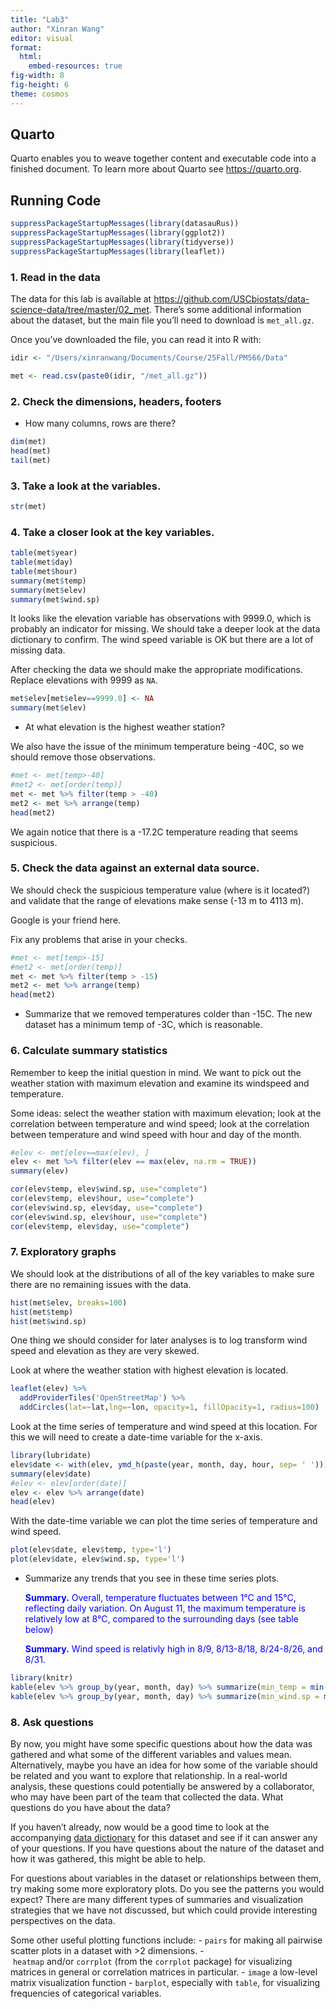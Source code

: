 ```yaml
---
title: "Lab3"
author: "Xinran Wang"
editor: visual
format: 
  html:
    embed-resources: true
fig-width: 8
fig-height: 6
theme: cosmos
---
```


## Quarto

Quarto enables you to weave together content and executable code into a finished document. To learn more about Quarto see <https://quarto.org>.

## Running Code

```r
suppressPackageStartupMessages(library(datasauRus))
suppressPackageStartupMessages(library(ggplot2))
suppressPackageStartupMessages(library(tidyverse))
suppressPackageStartupMessages(library(leaflet))
```

### **1. Read in the data**

The data for this lab is available at <https://github.com/USCbiostats/data-science-data/tree/master/02_met>. There’s some additional information about the dataset, but the main file you’ll need to download is `met_all.gz`.

Once you’ve downloaded the file, you can read it into R with:

```r
idir <- "/Users/xinranwang/Documents/Course/25Fall/PM566/Data"
```

```r
met <- read.csv(paste0(idir, "/met_all.gz"))
```

### **2. Check the dimensions, headers, footers**

-   How many columns, rows are there?

```r
dim(met)
head(met)
tail(met)
```

### **3. Take a look at the variables.**

```r
str(met)
```

### **4. Take a closer look at the key variables.**

```r
table(met$year)
table(met$day)
table(met$hour)
summary(met$temp)
summary(met$elev)
summary(met$wind.sp)
```

It looks like the elevation variable has observations with 9999.0, which is probably an indicator for missing. We should take a deeper look at the data dictionary to confirm. The wind speed variable is OK but there are a lot of missing data.

After checking the data we should make the appropriate modifications. Replace elevations with 9999 as `NA`.

```r
met$elev[met$elev==9999.0] <- NA
summary(met$elev)
```

-   At what elevation is the highest weather station?

We also have the issue of the minimum temperature being -40C, so we should remove those observations.

```r
#met <- met[temp>-40]
#met2 <- met[order(temp)]
met <- met %>% filter(temp > -40)
met2 <- met %>% arrange(temp)
head(met2)
```

We again notice that there is a -17.2C temperature reading that seems suspicious.

### **5. Check the data against an external data source.**

We should check the suspicious temperature value (where is it located?) and validate that the range of elevations make sense (-13 m to 4113 m).

Google is your friend here.

Fix any problems that arise in your checks.

```r
#met <- met[temp>-15]
#met2 <- met[order(temp)]
met <- met %>% filter(temp > -15)
met2 <- met %>% arrange(temp)
head(met2)
```

-   Summarize that we removed temperatures colder than -15C. The new dataset has a minimum temp of -3C, which is reasonable.

### **6. Calculate summary statistics**

Remember to keep the initial question in mind. We want to pick out the weather station with maximum elevation and examine its windspeed and temperature.

Some ideas: select the weather station with maximum elevation; look at the correlation between temperature and wind speed; look at the correlation between temperature and wind speed with hour and day of the month.

```r
#elev <- met[elev==max(elev), ]
elev <- met %>% filter(elev == max(elev, na.rm = TRUE))
summary(elev)
```

```r
cor(elev$temp, elev$wind.sp, use="complete")
cor(elev$temp, elev$hour, use="complete")
cor(elev$wind.sp, elev$day, use="complete")
cor(elev$wind.sp, elev$hour, use="complete")
cor(elev$temp, elev$day, use="complete")
```

### **7. Exploratory graphs**

We should look at the distributions of all of the key variables to make sure there are no remaining issues with the data.

```r
hist(met$elev, breaks=100)
hist(met$temp)
hist(met$wind.sp)
```

One thing we should consider for later analyses is to log transform wind speed and elevation as they are very skewed.

Look at where the weather station with highest elevation is located.

```r
leaflet(elev) %>%
  addProviderTiles('OpenStreetMap') %>% 
  addCircles(lat=~lat,lng=~lon, opacity=1, fillOpacity=1, radius=100)
```

Look at the time series of temperature and wind speed at this location. For this we will need to create a date-time variable for the x-axis.

```r
library(lubridate)
elev$date <- with(elev, ymd_h(paste(year, month, day, hour, sep= ' ')))
summary(elev$date)
#elev <- elev[order(date)]
elev <- elev %>% arrange(date)
head(elev)
```

With the date-time variable we can plot the time series of temperature and wind speed.

```r
plot(elev$date, elev$temp, type='l')
plot(elev$date, elev$wind.sp, type='l')
```
-   Summarize any trends that you see in these time series plots.

    [**Summary.** Overall, temperature fluctuates between 1°C and 15°C, reflecting daily variation. On August 11, the maximum temperature is relatively low at 8°C, compared to the surrounding days (see table below) ]{style="color:blue"}
    
    [**Summary.** Wind speed is relativly high in 8/9, 8/13-8/18, 8/24-8/26, and 8/31.  ]{style="color:blue"}
    
```r
library(knitr)
kable(elev %>% group_by(year, month, day) %>% summarize(min_temp = min(temp, na.rm = TRUE), max_temp=max(temp, na.rm = TRUE)))
kable(elev %>% group_by(year, month, day) %>% summarize(min_wind.sp = min(wind.sp, na.rm = TRUE), max_wind.sp=max(wind.sp, na.rm = TRUE)))
```

### **8. Ask questions**

By now, you might have some specific questions about how the data was gathered and what some of the different variables and values mean. Alternatively, maybe you have an idea for how some of the variable should be related and you want to explore that relationship. In a real-world analysis, these questions could potentially be answered by a collaborator, who may have been part of the team that collected the data. What questions do you have about the data?

If you haven’t already, now would be a good time to look at the accompanying [data dictionary](https://github.com/USCbiostats/data-science-data/blob/master/02_met/met-datadictionary.pdf) for this dataset and see if it can answer any of your questions. If you have questions about the nature of the dataset and how it was gathered, this might be able to help.

For questions about variables in the dataset or relationships between them, try making some more exploratory plots. Do you see the patterns you would expect? There are many different types of summaries and visualization strategies that we have not discussed, but which could provide interesting perspectives on the data.

Some other useful plotting functions include: - `pairs` for making all pairwise scatter plots in a dataset with \>2 dimensions. - `heatmap` and/or `corrplot` (from the `corrplot` package) for visualizing matrices in general or correlation matrices in particular. - `image` a low-level matrix visualization function - `barplot`, especially with `table`, for visualizing frequencies of categorical variables.


